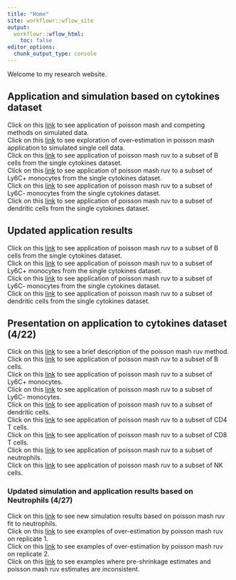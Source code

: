 ```yaml
---
title: "Home"
site: workflowr::wflow_site
output:
  workflowr::wflow_html:
    toc: false
editor_options:
  chunk_output_type: console
---
```


Welcome to my research website.


## Application and simulation based on cytokines dataset
Click on this [link](simulations.html) to see application of poisson mash and competing methods on simulated data. <br/>
Click on this [link](simulations_estimation.html) to see exploration of over-estimation in poisson mash application to simulated single cell data. <br/>
Click on this [link](application_B_cells.html) to see application of poisson mash ruv to a subset of B cells from the single cytokines dataset. <br/>
Click on this [link](application_Ly6C_pos.html) to see application of poisson mash ruv to a subset of Ly6C+ monocytes from the single cytokines dataset. <br/>
Click on this [link](application_Ly6C_neg.html) to see application of poisson mash ruv to a subset of Ly6C- monocytes from the single cytokines dataset. <br/>
Click on this [link](application_Dendritic.html) to see application of poisson mash ruv to a subset of dendritic cells from the single cytokines dataset. <br/>


## Updated application results
Click on this [link](application_B_cells_v2.html) to see application of poisson mash ruv to a subset of B cells from the single cytokines dataset. <br/>
Click on this [link](application_Ly6C_pos_v2.html) to see application of poisson mash ruv to a subset of Ly6C+ monocytes from the single cytokines dataset. <br/>
Click on this [link](application_Ly6C_neg_v2.html) to see application of poisson mash ruv to a subset of Ly6C- monocytes from the single cytokines dataset. <br/>
Click on this [link](application_Dendritic_v2.html) to see application of poisson mash ruv to a subset of dendritic cells from the single cytokines dataset. <br/>


## Presentation on application to cytokines dataset (4/22)
Click on this [link](model.html) to see a brief description of the poisson mash ruv method. <br/>
Click on this [link](application_B_cells_v3.html) to see application of poisson mash ruv to a subset of B cells. <br/>
Click on this [link](application_Ly6C_pos_v3.html) to see application of poisson mash ruv to a subset of Ly6C+ monocytes. <br/>
Click on this [link](application_Ly6C_neg_v3.html) to see application of poisson mash ruv to a subset of Ly6C- monocytes. <br/>
Click on this [link](application_Dendritic_v3.html) to see application of poisson mash ruv to a subset of dendritic cells. <br/>
Click on this [link](application_CD4_T_cells.html) to see application of poisson mash ruv to a subset of CD4 T cells. <br/>
Click on this [link](application_CD8_T_cells.html) to see application of poisson mash ruv to a subset of CD8 T cells. <br/>
Click on this [link](application_Neutrophils.html) to see application of poisson mash ruv to a subset of neutrophils. <br/>
Click on this [link](application_NK_cells.html) to see application of poisson mash ruv to a subset of NK cells. <br/>


### Updated simulation and application results based on Neutrophils (4/27)
Click on this [link](simulations_setting4.html) to see new simulation results based on poisson mash ruv fit to neutrophils. <br/>
Click on this [link](simulations_setting4_rep1.html) to see examples of over-estimation by poisson mash ruv on replicate 1. <br/>
Click on this [link](simulations_setting4_rep2.html) to see examples of over-estimation by poisson mash ruv on replicate 2. <br/>
Click on this [link](examples_Neutrophils.html) to see examples where pre-shrinkage estimates and poisson mash ruv estimates are inconsistent. <br/>
